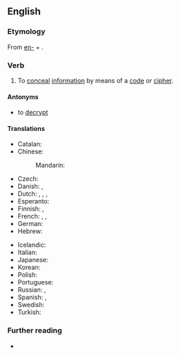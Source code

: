 ==English==

===Etymology===
From [[en-]] + {{der|en|grc|κρυπτός||hidden, concealed, private, secret}}.

===Verb===
{{en-verb}}

# To [[conceal]] [[information]] by means of a [[code]] or [[cipher]].

====Antonyms====
* to [[decrypt]]

====Translations====
{{trans-top|to conceal information by means of a code or cipher}}
* Catalan: {{t+|ca|encriptar}}
* Chinese:
*: Mandarin: {{t+|cmn|加密|tr=jiāmì|sc=Hans}}
* Czech: {{t|cs|zašifrovat}}
* Danish: {{t|da|kryptere}}, {{t|da|enkryptere}}
* Dutch: {{t+|nl|versleutelen}}, {{t+|nl|coderen}}, {{t+|nl|vercijferen}}, {{t|nl|encrypteren}}
* Esperanto: {{t|eo|ĉifri}}
* Finnish: {{t|fi|kryptata}}, {{t+|fi|salata}}
* French: {{t+|fr|coder}}, {{t+|fr|chiffrer}}, {{t+|fr|crypter}}
* German: {{t+|de|verschlüsseln}}
* Hebrew: {{t|he|הצפין}}
{{trans-mid}}
* Icelandic: {{t|is|dulrita}}
* Italian: {{t+|it|cifrare}}
* Japanese: {{t|ja|暗号化する|tr=angōka-suru}}
* Korean: {{t+|ko|암호화하다|tr=amhohwahada|sc=Hang}}
* Polish: {{t+|pl|szyfrować}}
* Portuguese: {{t+|pt|encriptar}}
* Russian: {{t+|ru|шифрова́ть|impf}}, {{t+|ru|зашифрова́ть|pf}}
* Spanish: {{t+|es|cifrar}}, {{t|es|encriptar}}
* Swedish: {{t+|sv|kryptera}}
* Turkish: {{t+|tr|şifrelemek}}
{{trans-bottom}}

===Further reading===
* {{projectlink|wikipedia}}